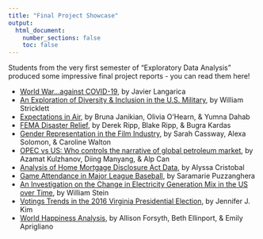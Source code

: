 ```yaml
---
title: "Final Project Showcase"
output:
  html_document:
    number_sections: false
    toc: false
---
```


Students from the very first semester of "Exploratory Data Analysis" produced some impressive final project reports - you can read them here!

- [World War...against COVID-19](content/showcase/covid_pandemic.html){target="_blank"}, by Javier Langarica
- [An Exploration of Diversity & Inclusion in the U.S. Military](content/showcase/diversity_in_us_military.html){target="_blank"}, by William Stricklett [<i class="fas fa-video"></i>](https://youtu.be/2g75nCwCwQw){target="_blank"}
- [Expectations in Air](content/showcase/expectations_in_air.html){target="_blank"}, by Bruna Janikian, Olivia O’Hearn, & Yumna Dahab [<i class="fas fa-video"></i>](https://www.youtube.com/watch?v=a9iGzrSEdf4){target="_blank"}
- [FEMA Disaster Relief](content/showcase/fema_disaster_relief.html){target="_blank"}, by Derek Ripp, Blake Ripp, & Bugra Kardas
- [Gender Representation in the Film Industry](content/showcase/gender_representation_in_film.html){target="_blank"}, by Sarah Cassway, Alexa Solomon, & Caroline Walton
- [OPEC vs US: Who controls the narrative of global petroleum market](content/showcase/global_oil_markets.html){target="_blank"}, by Azamat Kulzhanov, Diing Manyang, & Alp Can
- [Analysis of Home Mortgage Disclosure Act Data](content/showcase/home_mortages.html){target="_blank"}, by Alyssa Cristobal
- [Game Attendance in Major League Baseball](content/showcase/mlb_attendance.html){target="_blank"}, by Saramarie Puzzanghera
- [An Investigation on the Change in Electricity Generation Mix in the US over Time](content/showcase/us_electricity_generation_mix.html){target="_blank"}, by William Stein [<i class="fas fa-video"></i>](https://youtu.be/L5NOlVQx4A4){target="_blank"}
- [Votings Trends in the 2016 Virginia Presidential Election](content/showcase/virginia_presidential_voting.html){target="_blank"}, by Jennifer J. Kim
- [World Happiness Analysis](content/showcase/world_happiness.html){target="_blank"}, by Allison Forsyth, Beth Ellinport, & Emily Aprigliano [<i class="fas fa-video"></i>](https://youtu.be/0RNGeT_Qs9w){target="_blank"}
